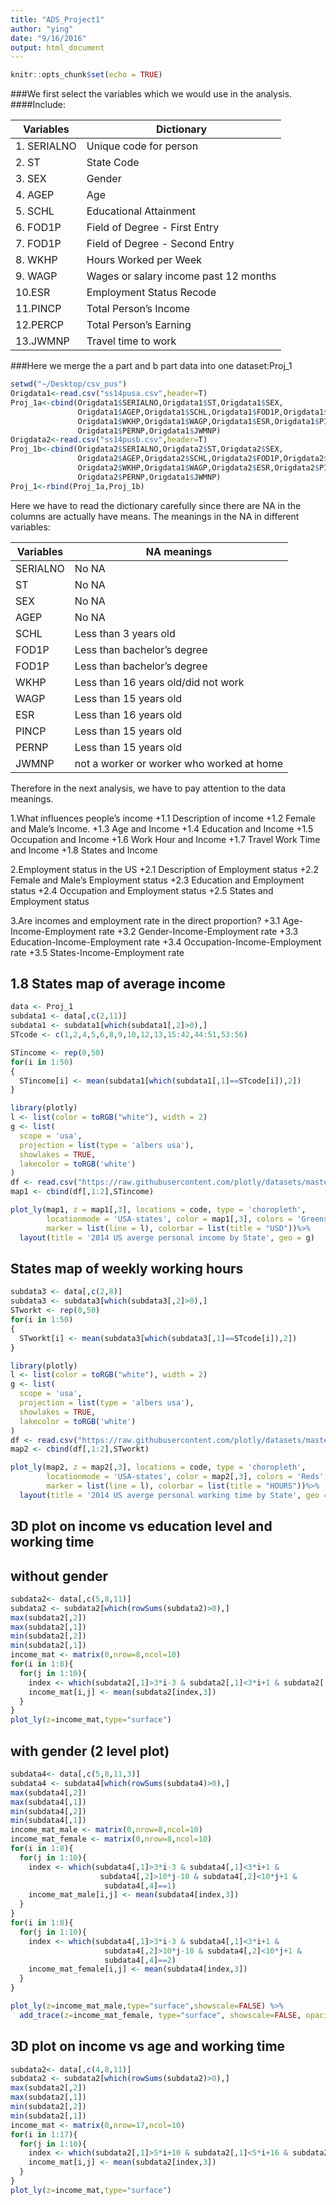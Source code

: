 ```yaml
---
title: "ADS_Project1"
author: "ying"
date: "9/16/2016"
output: html_document
---
```


```r
knitr::opts_chunk$set(echo = TRUE)
```

###We first select the variables which we would use in the analysis.
####Include:

   Variables     | Dictionary
   ------------- | -------------
1. SERIALNO      | Unique code for person
2. ST            | State Code
3. SEX           | Gender
4. AGEP          | Age
5. SCHL          | Educational Attainment
6. FOD1P         | Field of Degree - First Entry
7. FOD1P         | Field of Degree - Second Entry
8. WKHP          | Hours Worked per Week
9. WAGP          | Wages or salary income past 12 months
10.ESR           | Employment Status Recode
11.PINCP         | Total Person's Income
12.PERCP         | Total Person's Earning
13.JWMNP         | Travel time to work

###Here we merge the a part and b part data into one dataset:Proj_1

```r
setwd("~/Desktop/csv_pus")
Origdata1<-read.csv("ss14pusa.csv",header=T)
Proj_1a<-cbind(Origdata1$SERIALNO,Origdata1$ST,Origdata1$SEX,
               Origdata1$AGEP,Origdata1$SCHL,Origdata1$FOD1P,Origdata1$FOD2P,
               Origdata1$WKHP,Origdata1$WAGP,Origdata1$ESR,Origdata1$PINCP,
               Origdata1$PERNP,Origdata1$JWMNP)
Origdata2<-read.csv("ss14pusb.csv",header=T)
Proj_1b<-cbind(Origdata2$SERIALNO,Origdata2$ST,Origdata2$SEX,
               Origdata2$AGEP,Origdata2$SCHL,Origdata2$FOD1P,Origdata2$FOD2P,
               Origdata2$WKHP,Origdata1$WAGP,Origdata2$ESR,Origdata2$PINCP,
               Origdata2$PERNP,Origdata1$JWMNP)
Proj_1<-rbind(Proj_1a,Proj_1b)
```



Here we have to read the dictionary carefully since there are NA in the columns are actually have means.
The meanings in the NA in different variables:

Variables     | NA meanings
------------- | -------------
SERIALNO      | No NA
ST            | No NA
SEX           | No NA
AGEP          | No NA
SCHL          | Less than 3 years old
FOD1P         | Less than bachelor's degree
FOD1P         | Less than bachelor's degree
WKHP          | Less than 16 years old/did not work
WAGP          | Less than 15 years old
ESR           | Less than 16 years old
PINCP         | Less than 15 years old
PERNP         | Less than 15 years old
JWMNP         | not a worker or worker who worked at home

Therefore in the next analysis, we have to pay attention to  the data meanings.

1.What influences people's income
  +1.1 Description of income
  +1.2 Female and Male's Income.
  +1.3 Age and Income
  +1.4 Education and Income
  +1.5 Occupation and Income
  +1.6 Work Hour and Income
  +1.7 Travel Work Time and Income
  +1.8 States and Income

2.Employment status in the US
  +2.1 Description of Employment status
  +2.2 Female and Male's Employment status
  +2.3 Education and Employment status
  +2.4 Occupation and Employment status
  +2.5 States and Employment status

3.Are incomes and employment rate in the direct proportion?
  +3.1 Age-Income-Employment rate
  +3.2 Gender-Income-Employment rate
  +3.3 Education-Income-Employment rate
  +3.4 Occupation-Income-Employment rate
  +3.5 States-Income-Employment rate

## 1.8 States map of average income
```r
data <- Proj_1
subdata1 <- data[,c(2,11)]
subdata1 <- subdata1[which(subdata1[,2]>0),]
STcode <- c(1,2,4,5,6,8,9,10,12,13,15:42,44:51,53:56)

STincome <- rep(0,50)
for(i in 1:50)
{
  STincome[i] <- mean(subdata1[which(subdata1[,1]==STcode[i]),2])
}

library(plotly)
l <- list(color = toRGB("white"), width = 2)
g <- list(
  scope = 'usa',
  projection = list(type = 'albers usa'),
  showlakes = TRUE,
  lakecolor = toRGB('white')
)
df <- read.csv("https://raw.githubusercontent.com/plotly/datasets/master/2011_us_ag_exports.csv")
map1 <- cbind(df[,1:2],STincome)

plot_ly(map1, z = map1[,3], locations = code, type = 'choropleth',
        locationmode = 'USA-states', color = map1[,3], colors = 'Greens',
        marker = list(line = l), colorbar = list(title = "USD"))%>%
  layout(title = '2014 US averge personal income by State', geo = g)
```

## States map of weekly working hours

```r
subdata3 <- data[,c(2,8)]
subdata3 <- subdata3[which(subdata3[,2]>0),]
STworkt <- rep(0,50)
for(i in 1:50)
{
  STworkt[i] <- mean(subdata3[which(subdata3[,1]==STcode[i]),2])
}

library(plotly)
l <- list(color = toRGB("white"), width = 2)
g <- list(
  scope = 'usa',
  projection = list(type = 'albers usa'),
  showlakes = TRUE,
  lakecolor = toRGB('white')
)
df <- read.csv("https://raw.githubusercontent.com/plotly/datasets/master/2011_us_ag_exports.csv")
map2 <- cbind(df[,1:2],STworkt)

plot_ly(map2, z = map2[,3], locations = code, type = 'choropleth',
        locationmode = 'USA-states', color = map2[,3], colors = 'Reds',
        marker = list(line = l), colorbar = list(title = "HOURS"))%>%
  layout(title = '2014 US averge personal working time by State', geo = g)
```


## 3D plot on income vs education level and working time
## without gender
```r
subdata2<- data[,c(5,8,11)]
subdata2 <- subdata2[which(rowSums(subdata2)>0),]
max(subdata2[,2])
max(subdata2[,1])
min(subdata2[,2])
min(subdata2[,1])
income_mat <- matrix(0,nrow=8,ncol=10)
for(i in 1:8){
  for(j in 1:10){
    index <- which(subdata2[,1]>3*i-3 & subdata2[,1]<3*i+1 & subdata2[,2]>10*j-10 & subdata2[,2]<10*j+1)
    income_mat[i,j] <- mean(subdata2[index,3])
  }
}
plot_ly(z=income_mat,type="surface")
```

## with gender (2 level plot)
```r
subdata4<- data[,c(5,8,11,3)]
subdata4 <- subdata4[which(rowSums(subdata4)>0),]
max(subdata4[,2])
max(subdata4[,1])
min(subdata4[,2])
min(subdata4[,1])
income_mat_male <- matrix(0,nrow=8,ncol=10)
income_mat_female <- matrix(0,nrow=8,ncol=10)
for(i in 1:8){
  for(j in 1:10){
    index <- which(subdata4[,1]>3*i-3 & subdata4[,1]<3*i+1 &
                    subdata4[,2]>10*j-10 & subdata4[,2]<10*j+1 &
                     subdata4[,4]==1)
    income_mat_male[i,j] <- mean(subdata4[index,3])
  }
}
for(i in 1:8){
  for(j in 1:10){
    index <- which(subdata4[,1]>3*i-3 & subdata4[,1]<3*i+1 &
                     subdata4[,2]>10*j-10 & subdata4[,2]<10*j+1 &
                     subdata4[,4]==2)
    income_mat_female[i,j] <- mean(subdata4[index,3])
  }
}

plot_ly(z=income_mat_male,type="surface",showscale=FALSE) %>%
  add_trace(z=income_mat_female, type="surface", showscale=FALSE, opacity=0.98)
```

## 3D plot on income vs age and working time
```r
subdata2<- data[,c(4,8,11)]
subdata2 <- subdata2[which(rowSums(subdata2)>0),]
max(subdata2[,2])
max(subdata2[,1])
min(subdata2[,2])
min(subdata2[,1])
income_mat <- matrix(0,nrow=17,ncol=10)
for(i in 1:17){
  for(j in 1:10){
    index <- which(subdata2[,1]>5*i+10 & subdata2[,1]<5*i+16 & subdata2[,2]>10*j-10 & subdata2[,2]<10*j+1)
    income_mat[i,j] <- mean(subdata2[index,3])
  }
}
plot_ly(z=income_mat,type="surface")
```



